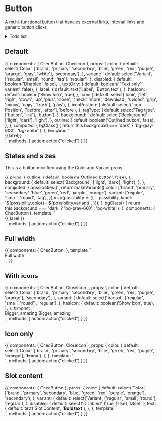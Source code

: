 
<Meta title="Form fields/Button" component={ChecButton} />

# Button

A multi-functional button that handles external links, internal links and generic button clicks

<details>
<summary>
Todo list
</summary>

- Support Vue router

</details>

<Props of={ChecButton} />

## Default

<Preview>
  <Story name="Defaults">
    {{
      components: {
        ChecButton,
        ChecIcon
      },
      props: {
        color: {
          default: select('Color', ['brand', 'primary', 'secondary', 'blue', 'green', 'red', 'purple', 'orange', 'gray', 'white'], 'secondary'),
        },
        variant: {
          default: select('Variant', ['regular', 'small', 'round', 'tag'], 'regular'),
        },
        disabled: {
          default: boolean('Disabled', false),
        },
        textOnly: {
          default: boolean('"Text only" variant', false),
        },
        label: {
          default: text('Label', 'Button text'),
        },
        hasIcon: {
          default: boolean('Show Icon', true),
        },
        icon: {
          default: select('Icon', ['left', 'right', 'down', 'up', 'plus', 'close', 'check', 'more', 'download', 'upload', 'grip', 'minus', 'copy', 'trash'], 'plus'),
        },
        iconPosition: {
          default: select('Icon Position', ['before', 'after'], 'before'),
        },
        tagType: {
          default: select('Tag type', ['button', 'link'], 'button'),
        },
        background: {
          default: select('Background', ['light', 'dark'], 'light'),
        },
        outline: {
          default: boolean('Outlined button', false),
        },
      },
      computed: {
        bgClass() {
          return this.background === 'dark' ? 'bg-gray-600' : 'bg-white'
        },
      },
      template: `
        <div class="p-16 flex justify-center" :class="bgClass">
          <chec-button
            :color="color"
            :variant="variant"
            :icon-position="iconPosition"
            :disabled="disabled"
            :outline="outline"
            :icon="hasIcon ? icon : null"
            :tag-type="tagType"
            :text-only="textOnly"
          >
            {{label}}
          </chec-button>
        </div>
      `,
      methods: { action: action("clicked") }
    }}
  </Story>
</Preview>

## States and sizes

This is a button modified using the Color and Variant props.

<Preview>
  <Story name="States and sizes" decorators={[withKnobs()]}>
    {{
      props: {
        outline: {
          default: boolean('Outlined button', false),
        },
        background: {
          default: select('Background', ['light', 'dark'], 'light'),
        },
      },
      computed: {
        possibilities() {
          return makeVariants({
            color: ['brand', 'primary', 'secondary', 'blue', 'green', 'red', 'purple', 'orange'],
            variant: ['regular', 'small', 'round', 'tag'],
          }).map(possibility => ({
            ...possibility,
            label: `${possibility.color} - ${possibility.variant}`,
          }));
        },
        bgClass() {
          return this.background === 'dark' ? 'bg-gray-600' : 'bg-white'
        },
      },
      components: {
        ChecButton
      },
      template: `
        <div class="py-16 px-20 grid grid-cols-4 gap-4 justify-center" :class="bgClass">
          <div v-for="{ color, variant, label } in possibilities">
            <chec-button :outline="outline" class="mx-auto capitalize" :color="color" :variant="variant">
              {{ label }}
            </chec-button>
          </div>
        </div>`,
        methods: { action: action("clicked") }
    }}
  </Story>
</Preview>

## Full width

<Preview>
  <Story name="Full width">
    {{
      components: {
        ChecButton,
      },
      template: `
      <div class="py-16 px-8 justify-center">
        <chec-button class="w-full" color="primary">
          Full width
        </chec-button>
      </div>`,
    }}
  </Story>
</Preview>

## With icons

<Preview>
  <Story name="With icons" decorators={[withKnobs()]}>
    {{
      components: {
        ChecButton,
        CloseIcon
      },
      props: {
        color: {
          default: select('Color', ['brand', 'primary', 'secondary', 'blue', 'green', 'red', 'purple', 'orange'], 'secondary'),
        },
        variant: {
          default: select('Variant', ['regular', 'small', 'round'], 'regular'),
        },
        hasIcon: {
          default: boolean('Show Icon', true),
        },
      },
      template: `
        <div class="py-16 justify-center">
          <chec-button class="mx-auto mb-4" :color="color" :variant="variant">
            Bigger, amazing
            <template v-if="hasIcon" v-slot:icon>
              <CloseIcon />
            </template>
          </chec-button>
          <chec-button class="mx-auto" :color="color" :variant="variant" icon-position="after">
            Bigger, amazing
            <template v-if="hasIcon" v-slot:icon>
              <CloseIcon />
            </template>
          </chec-button>
        </div>`,
        methods: { action: action("clicked") }
    }}
  </Story>
</Preview>

## Icon only

<Preview>
  <Story name="Icon only" decorators={[withKnobs()]}>
    {{
      components: {
        ChecButton,
        CloseIcon
      },
      props: {
        color: {
          default: select('Color', ['brand', 'primary', 'secondary', 'blue', 'green', 'red', 'purple', 'orange'], 'brand'),
        },
      },
      template: `
        <div class="py-16 justify-center">
          <chec-button class="mx-auto mb-4" :color="color" variant="small">
            <template v-slot:icon>
              <CloseIcon />
            </template>
          </chec-button>
        </div>`,
        methods: { action: action("clicked") }
    }}
  </Story>
</Preview>

## Slot content

<Preview>
  <Story name="Slot Content" decorators={[withKnobs({escapeHTML: false})]}>
    {{
      components: {
        ChecButton
      },
      props: {
        color: {
          default: select('Color', ['brand', 'primary', 'secondary', 'blue', 'green', 'red', 'purple', 'orange'], 'secondary'),
        },
        variant: {
          default: select('Variant', ['regular', 'small', 'round'], 'regular'),
        },
        disabled: {
          default: select('Disabled', [true, false], false),
        },
        text: {
          default: text('Slot Content', '<b>Bold text</b>'),
        },
      },
      template: `
        <div class="py-16 flex justify-center">
          <chec-button :color="color" :variant="variant" :disabled="disabled" v-html="text">
          </chec-button>
        </div>
      `,
      methods: { action: action("clicked") }
    }}
  </Story>
</Preview>
